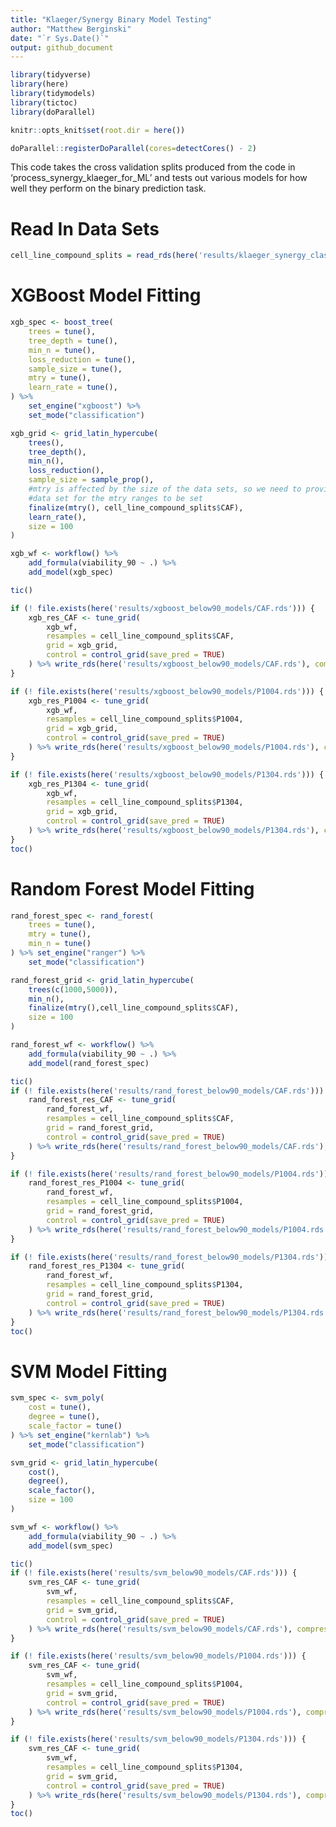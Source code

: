 ```yaml
---
title: "Klaeger/Synergy Binary Model Testing"
author: "Matthew Berginski"
date: "`r Sys.Date()`"
output: github_document
---
```


```r
library(tidyverse)
library(here)
library(tidymodels)
library(tictoc)
library(doParallel)

knitr::opts_knit$set(root.dir = here())

doParallel::registerDoParallel(cores=detectCores() - 2)
```

This code takes the cross validation splits produced from the code in 'process_synergy_klaeger_for_ML' and tests out various models for how well they perform on the binary prediction task.

# Read In Data Sets

```r
cell_line_compound_splits = read_rds(here('results/klaeger_synergy_classification_90_CV_split.rds'))
```

# XGBoost Model Fitting

```r
xgb_spec <- boost_tree(
	trees = tune(), 
	tree_depth = tune(),
	min_n = tune(), 
	loss_reduction = tune(),                     
	sample_size = tune(), 
	mtry = tune(),         
	learn_rate = tune(),
) %>% 
	set_engine("xgboost") %>% 
	set_mode("classification")

xgb_grid <- grid_latin_hypercube(
	trees(),
	tree_depth(),
	min_n(),
	loss_reduction(),
	sample_size = sample_prop(),
	#mtry is affected by the size of the data sets, so we need to provide a sample
	#data set for the mtry ranges to be set
	finalize(mtry(), cell_line_compound_splits$CAF),
	learn_rate(),
	size = 100
)

xgb_wf <- workflow() %>%
	add_formula(viability_90 ~ .) %>%
	add_model(xgb_spec)
```

```r
tic()

if (! file.exists(here('results/xgboost_below90_models/CAF.rds'))) {
	xgb_res_CAF <- tune_grid(
		xgb_wf,
		resamples = cell_line_compound_splits$CAF,
		grid = xgb_grid,
		control = control_grid(save_pred = TRUE)
	) %>% write_rds(here('results/xgboost_below90_models/CAF.rds'), compress = 'gz')
}

if (! file.exists(here('results/xgboost_below90_models/P1004.rds'))) {
	xgb_res_P1004 <- tune_grid(
		xgb_wf,
		resamples = cell_line_compound_splits$P1004,
		grid = xgb_grid,
		control = control_grid(save_pred = TRUE)
	) %>% write_rds(here('results/xgboost_below90_models/P1004.rds'), compress = 'gz')
}

if (! file.exists(here('results/xgboost_below90_models/P1304.rds'))) {
	xgb_res_P1304 <- tune_grid(
		xgb_wf,
		resamples = cell_line_compound_splits$P1304,
		grid = xgb_grid,
		control = control_grid(save_pred = TRUE)
	) %>% write_rds(here('results/xgboost_below90_models/P1304.rds'), compress = 'gz')
}
toc()
```

# Random Forest Model Fitting

```r
rand_forest_spec <- rand_forest(
	trees = tune(), 
	mtry = tune(),
	min_n = tune()
) %>% set_engine("ranger") %>% 
	set_mode("classification")

rand_forest_grid <- grid_latin_hypercube(
	trees(c(1000,5000)),
	min_n(),
	finalize(mtry(),cell_line_compound_splits$CAF),
	size = 100
)

rand_forest_wf <- workflow() %>%
	add_formula(viability_90 ~ .) %>%
	add_model(rand_forest_spec)
```

```r
tic()
if (! file.exists(here('results/rand_forest_below90_models/CAF.rds'))) {
	rand_forest_res_CAF <- tune_grid(
		rand_forest_wf,
		resamples = cell_line_compound_splits$CAF,
		grid = rand_forest_grid,
		control = control_grid(save_pred = TRUE)
	) %>% write_rds(here('results/rand_forest_below90_models/CAF.rds'), compress = 'gz')
}

if (! file.exists(here('results/rand_forest_below90_models/P1004.rds'))) {
	rand_forest_res_P1004 <- tune_grid(
		rand_forest_wf,
		resamples = cell_line_compound_splits$P1004,
		grid = rand_forest_grid,
		control = control_grid(save_pred = TRUE)
	) %>% write_rds(here('results/rand_forest_below90_models/P1004.rds'), compress = 'gz')
}

if (! file.exists(here('results/rand_forest_below90_models/P1304.rds'))) {
	rand_forest_res_P1304 <- tune_grid(
		rand_forest_wf,
		resamples = cell_line_compound_splits$P1304,
		grid = rand_forest_grid,
		control = control_grid(save_pred = TRUE)
	) %>% write_rds(here('results/rand_forest_below90_models/P1304.rds'), compress = 'gz')
}
toc()
```

# SVM Model Fitting

```r
svm_spec <- svm_poly(
	cost = tune(), 
	degree = tune(),
	scale_factor = tune()
) %>% set_engine("kernlab") %>% 
	set_mode("classification")

svm_grid <- grid_latin_hypercube(
	cost(),
	degree(),
	scale_factor(),
	size = 100
)

svm_wf <- workflow() %>%
	add_formula(viability_90 ~ .) %>%
	add_model(svm_spec)
```

```r
tic()
if (! file.exists(here('results/svm_below90_models/CAF.rds'))) {
	svm_res_CAF <- tune_grid(
		svm_wf,
		resamples = cell_line_compound_splits$CAF,
		grid = svm_grid,
		control = control_grid(save_pred = TRUE)
	) %>% write_rds(here('results/svm_below90_models/CAF.rds'), compress = 'gz')
}

if (! file.exists(here('results/svm_below90_models/P1004.rds'))) {
	svm_res_CAF <- tune_grid(
		svm_wf,
		resamples = cell_line_compound_splits$P1004,
		grid = svm_grid,
		control = control_grid(save_pred = TRUE)
	) %>% write_rds(here('results/svm_below90_models/P1004.rds'), compress = 'gz')
}

if (! file.exists(here('results/svm_below90_models/P1304.rds'))) {
	svm_res_CAF <- tune_grid(
		svm_wf,
		resamples = cell_line_compound_splits$P1304,
		grid = svm_grid,
		control = control_grid(save_pred = TRUE)
	) %>% write_rds(here('results/svm_below90_models/P1304.rds'), compress = 'gz')
}
toc()
```